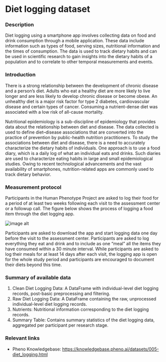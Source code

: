 # Diet logging dataset

### Description
Diet logging using a smartphone app involves collecting data on food and drink consumption through a mobile application. These data include information such as types of food, serving sizes, nutritional information and the times of consumption. The data is used to track dietary habits and can be used in scientific research to gain insights into the dietary habits of a population and to correlate to other temporal measurements and events.

### Introduction
There is a strong relationship between the development of chronic disease and a person’s diet. Adults who eat a healthy diet are more likely to live longer and are less likely to develop chronic disease or become obese. An unhealthy diet is a major risk factor for type 2 diabetes, cardiovascular disease and certain types of cancer. Consuming a nutrient-dense diet was associated with a low risk of all-cause mortality.

Nutritional epidemiology is a sub-discipline of epidemiology that provides data about the relationship between diet and disease. The data collected is used to define diet–disease associations that are converted into the practice of prevention by public-health nutrition practitioners. To study the associations between diet and disease, there is a need to accurately characterize the dietary habits of individuals. One approach is to use a food diary, which is a daily log of what an individual eats and drinks. Such diaries are used to characterize eating habits in large and small epidemiological studies. Owing to recent technological advancements and the vast availability of smartphones, nutrition-related apps are commonly used to track dietary behavior.

### Measurement protocol
Participants in the Human Phenotype Project are asked to log their food for a period of at least two weeks following each visit to the assessment center or a followup call. The figure below shows the process of logging a food item through the diet logging app.

![image alt](/md/folders/5/diet_logging_eng.png)

Participants are asked to download the app and start logging data one day before the visit to the assessment center. Participants are asked to log everything they eat and drink and to include as one “meal” all the items they have consumed within a 30 minute interval. While participants are asked to log their meals for at least 14 days after each visit, the logging app is open for the whole study period and participants are encouraged to document their diets beyond this time.

### Summary of available data
1. Clean Diet Logging Data: A DataFrame with individual-level diet logging records, post-basic preprocessing and filtering.
2. Raw Diet Logging Data: A DataFrame containing the raw, unprocessed individual-level diet logging records.
3. Nutrients: Nutritional information corresponding to the diet logging records.
4. Summary Table: Contains summary statistics of the diet logging data, aggregated per participant per research stage.

### Relevant links
* Pheno Knowledgebase: https://knowledgebase.pheno.ai/datasets/005-diet_logging.html

